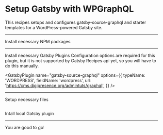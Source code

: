 # Setup Gatsby with WPGraphQL

This recipes setups and configures gatsby-source-graphql and starter templates for a WordPress-powered Gatsby site.

---

Install necessary NPM packages

<NPMPackage name="gatsby-source-graphql" />

---

Install necessary Gatsby Plugins
Configuration options are required for this plugin, but it is not supported by Gatsby Recipes api yet, so you will have to do this manually.

<GatsbyPlugin name="gatsby-source-graphql" options={{
  typeName: 'WORDPRESS',
  fieldName: 'wordpress',
  url: 'https://cms.digipresence.org/admintuts/graphql',
}} />

---

Setup necessary files

<File
  path="./plugins/gatsby-plugin-graphql/gatsby-node.js"
  content="https://raw.githubusercontent.com/crock/gatsby-recipe-headless-wordpress/master/gatsby-node.wpgraphql.js"
/>


<File
  path="src/templates/post.js"
  content="https://raw.githubusercontent.com/crock/gatsby-recipe-headless-wordpress/master/wpgraphql-src/templates/post.js"
/>
<File
  path="src/styles/post.css"
  content="https://raw.githubusercontent.com/crock/gatsby-recipe-headless-wordpress/master/wpgraphql-src/styles/post.css"
/>


<File
  path="src/templates/page.js"
  content="https://raw.githubusercontent.com/crock/gatsby-recipe-headless-wordpress/master/wpgraphql-src/templates/page.js"
/>
<File
  path="src/styles/page.css"
  content="https://raw.githubusercontent.com/crock/gatsby-recipe-headless-wordpress/master/wpgraphql-src/styles/page.css"
/>


<File
  path="src/templates/category.js"
  content="https://raw.githubusercontent.com/crock/gatsby-recipe-headless-wordpress/master/wpgraphql-src/templates/category.js"
/>
<File
  path="src/styles/category.css"
  content="https://raw.githubusercontent.com/crock/gatsby-recipe-headless-wordpress/master/wpgraphql-src/styles/category.css"
/>


<File
  path="src/templates/tag.js"
  content="https://raw.githubusercontent.com/crock/gatsby-recipe-headless-wordpress/master/wpgraphql-src/templates/tag.js"
/>
<File
  path="src/styles/tag.css"
  content="https://raw.githubusercontent.com/crock/gatsby-recipe-headless-wordpress/master/wpgraphql-src/styles/tag.css"
/>


<File
  path="src/templates/user.js"
  content="https://raw.githubusercontent.com/crock/gatsby-recipe-headless-wordpress/master/wpgraphql-src/templates/user.js"
/>
<File
  path="src/styles/user.css"
  content="https://raw.githubusercontent.com/crock/gatsby-recipe-headless-wordpress/master/wpgraphql-src/styles/user.css"
/>
---

Intall local Gatsby plugin

<GatsbyPlugin name="gatsby-plugin-graphql" />

---

You are good to go! 